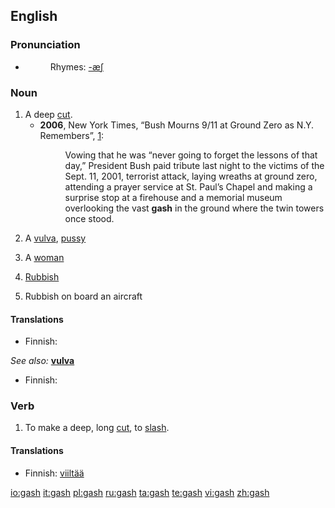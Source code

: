 ==English==

===Pronunciation===
*{{audio|en-us-gash.ogg|Audio (US)}}
*:Rhymes: [[Rhymes:English:-æʃ|-æʃ]]

===Noun===
{{en-noun|gashes}}

#A deep [[cut]].
#* '''2006''', New York Times, “Bush Mourns 9/11 at Ground Zero as N.Y. Remembers”, [http://www.nytimes.com/2006/09/11/nyregion/nyregionspecial3/11bush.html?hp&ex=1158033600&en=e468f88da52557ed&ei=5094&partner=homepage]:
#*: Vowing that he was “never going to forget the lessons of that day,” President Bush paid tribute last night to the victims of the Sept. 11, 2001, terrorist attack, laying wreaths at ground zero, attending a prayer service at St. Paul’s Chapel and making a surprise stop at a firehouse and a memorial museum overlooking the vast '''gash''' in the ground where the twin towers once stood.
# {{slang|vulgar}}  A [[vulva]], [[pussy]]
# {{slang|offensive}} A [[woman]]
# {{slang|British Royal Navy}} [[rubbish|Rubbish]]
# {{slang}} Rubbish on board an aircraft

====Translations====
{{trans-top|deep cut}}
* Finnish: {{t|fi|syvä}} {{t|fi|viiltohaava}}
{{trans-mid}}
{{trans-bottom}}

{{trans-top|slang: vulva}}
<!-- Only slang words related to "gash" or sthg close to it -->
''See also:'' '''[[vulva]]'''
* Finnish: {{t|fi|rako}}
{{trans-mid}}
{{trans-bottom}}

{{trans-top|slang: woman}}
{{trans-mid}}
{{trans-bottom}}

{{trans-top|slang: rubbish}}
{{trans-mid}}
{{trans-bottom}}

===Verb===
{{en-verb|gash|es}}

#To make a deep, long [[cut]], to [[slash]].

====Translations====
{{trans-top|to slash}}
*Finnish: [[viiltää]]
{{trans-mid}}
{{trans-bottom}}

[[io:gash]]
[[it:gash]]
[[pl:gash]]
[[ru:gash]]
[[ta:gash]]
[[te:gash]]
[[vi:gash]]
[[zh:gash]]